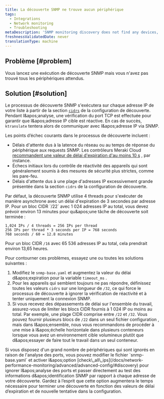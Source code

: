 ```yaml
---
title: La découverte SNMP ne trouve aucun périphérique
tags:
  - Integrations
  - Network monitoring
  - Troubleshooting
metaDescription: 'SNMP monitoring discovery does not find any devices, or you didn''t find all of the devices you expected.'
freshnessValidatedDate: never
translationType: machine
---
```


## Problème [#problem]

Vous lancez une exécution de découverte SNMP mais vous n&apos;avez pas trouvé tous les périphériques attendus.

## Solution [#solution]

Le processus de découverte SNMP s&apos;exécutera sur chaque adresse IP de votre liste à partir de la section [`cidrs`](/docs/network-performance-monitoring/advanced/advanced-config/#discovery) de la configuration de découverte. Pendant l&amp;apos;analyse, une vérification du port TCP est effectuée pour garantir que l&amp;apos;adresse IP cible est réactive. En cas de succès, `ktranslate` tentera alors de communiquer avec l&amp;apos;adresse IP via SNMP.

Les points d’échec courants dans le processus de découverte incluent :

* Délais d&apos;attente dus à la latence du réseau ou au temps de réponse du périphérique aux requests SNMP. Les contrôleurs Meraki Cloud [recommandent une valeur de délai d&apos;expiration d&apos;au moins 10 s](https://documentation.meraki.com/General_Administration/Monitoring_and_Reporting/SNMP_Overview_and_Configuration) , par instance.
* Échecs initiaux lors du contrôle de réactivité des appareils qui sont généralement soumis à des mesures de sécurité plus strictes, comme les pare-feu.
* Délais d&apos;attente dus à une plage d&apos;adresses IP excessivement grande présentée dans la section `cidrs` de la configuration de découverte.

<Callout variant="important">
  Par défaut, la découverte SNMP utilise 4 threads pour s&apos;exécuter de manière asynchrone avec un délai d&apos;expiration de 3 secondes par adresse IP. Pour un bloc CIDR `/22` avec 1 024 adresses IP au total, vous devez prévoir environ 13 minutes pour qu&amp;apos;une tâche de découverte soit terminée :

  ```
  1,024 IPs / 4 threads = 256 IPs per thread 
  256 IPs per thread * 3 seconds per IP = 768 seconds
  768 seconds / 60 = 12.8 minutes
  ```

  Pour un bloc CIDR `/16` avec 65 536 adresses IP au total, cela prendrait environ 13,65 heures.
</Callout>

Pour contourner ces problèmes, essayez une ou toutes les solutions suivantes :

1. Modifiez le `snmp-base.yaml` et augmentez la valeur du délai d&amp;apos;expiration pour la variable `timeout_ms` .
2. Pour les appareils qui semblent toujours ne pas répondre, définissez toutes les valeurs `cidrs` sur une longueur de `/32`, ce qui force le processus de découverte à ignorer la vérification de réactivité et à tenter uniquement la connexion SNMP.
3. Si vous recevez des dépassements de délai sur l&apos;ensemble du travail, assurez-vous de limiter les blocs CIDR fournis à 1 024 IP ou moins au total. Par exemple, une plage CIDR comprise entre `/22` et `/32`. Vous pouvez fournir plusieurs blocs de `/22` dans un seul fichier configuration , mais dans l&amp;apos;ensemble, nous vous recommandons de procéder à une mise à l&amp;apos;échelle horizontale dans plusieurs conteneurs lorsque vous avez un environnement cible volumineux plutôt que d&amp;apos;essayer de faire tout le travail dans un seul conteneur.

<Callout variant="tip">
  Si vous disposez d&apos;un grand nombre de périphériques qui sont ignorés en raison de l&apos;analyse des ports, vous pouvez modifier le fichier `snmp-base.yaml` et activer l&amp;apos;option [check\_all\_ips](/docs/network-performance-monitoring/advanced/advanced-config/#discovery) pour ignorer l&amp;apos;analyse des ports et passer directement au test des informations d&amp;apos;identification SNMP par rapport à chaque adresse de votre découverte. Gardez à l’esprit que cette option augmentera le temps nécessaire pour terminer une découverte en fonction des valeurs de délai d’expiration et de nouvelle tentative dans la configuration.
</Callout>